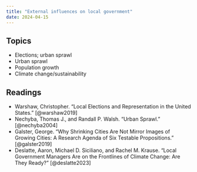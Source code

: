 ```yaml
---
title: "External influences on local government"
date: 2024-04-15
---
```


## Topics

-   Elections; urban sprawl
-   Urban sprawl
-   Population growth
-   Climate change/sustainability

## Readings

- Warshaw, Christopher. “Local Elections and Representation in the United States.” [@warshaw2019]
- Nechyba, Thomas J., and Randall P. Walsh. “Urban Sprawl.” [@nechyba2004]
- Galster, George. “Why Shrinking Cities Are Not Mirror Images of Growing Cities: A Research Agenda of Six Testable Propositions.” [@galster2019]
- Deslatte, Aaron, Michael D. Siciliano, and Rachel M. Krause. “Local Government Managers Are on the Frontlines of Climate Change: Are They Ready?” [@deslatte2023]